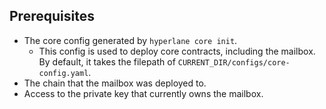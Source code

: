 ## Prerequisites

- The core config generated by `hyperlane core init`.
  - This config is used to deploy core contracts, including the mailbox. By default, it takes the filepath of `CURRENT_DIR/configs/core-config.yaml`.
- The chain that the mailbox was deployed to.
- Access to the private key that currently owns the mailbox.
